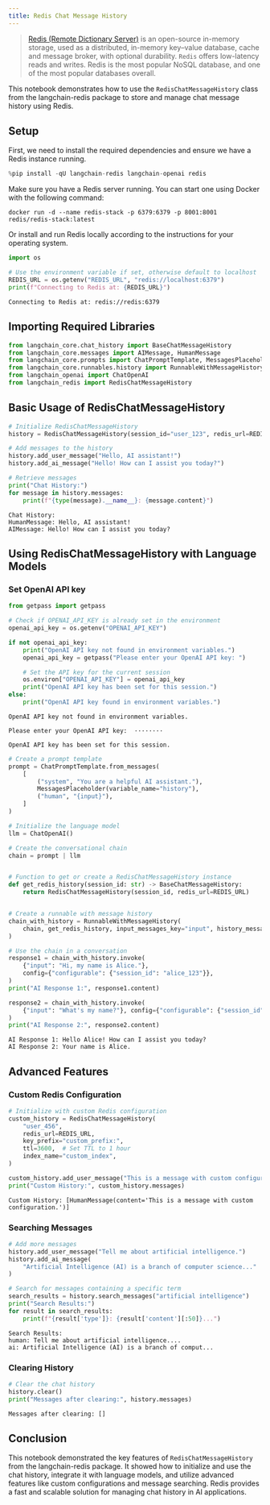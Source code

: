 ```yaml
---
title: Redis Chat Message History
---
```


>[Redis (Remote Dictionary Server)](https://en.wikipedia.org/wiki/Redis) is an open-source in-memory storage, used as a distributed, in-memory key–value database, cache and message broker, with optional durability. `Redis` offers low-latency reads and writes. Redis is the most popular NoSQL database, and one of the most popular databases overall.

This notebook demonstrates how to use the `RedisChatMessageHistory` class from the langchain-redis package to store and manage chat message history using Redis.

## Setup

First, we need to install the required dependencies and ensure we have a Redis instance running.

```python
%pip install -qU langchain-redis langchain-openai redis
```

Make sure you have a Redis server running. You can start one using Docker with the following command:

```
docker run -d --name redis-stack -p 6379:6379 -p 8001:8001 redis/redis-stack:latest
```

Or install and run Redis locally according to the instructions for your operating system.

```python
import os

# Use the environment variable if set, otherwise default to localhost
REDIS_URL = os.getenv("REDIS_URL", "redis://localhost:6379")
print(f"Connecting to Redis at: {REDIS_URL}")
```

```output
Connecting to Redis at: redis://redis:6379
```

## Importing Required Libraries

```python
from langchain_core.chat_history import BaseChatMessageHistory
from langchain_core.messages import AIMessage, HumanMessage
from langchain_core.prompts import ChatPromptTemplate, MessagesPlaceholder
from langchain_core.runnables.history import RunnableWithMessageHistory
from langchain_openai import ChatOpenAI
from langchain_redis import RedisChatMessageHistory
```

## Basic Usage of RedisChatMessageHistory

```python
# Initialize RedisChatMessageHistory
history = RedisChatMessageHistory(session_id="user_123", redis_url=REDIS_URL)

# Add messages to the history
history.add_user_message("Hello, AI assistant!")
history.add_ai_message("Hello! How can I assist you today?")

# Retrieve messages
print("Chat History:")
for message in history.messages:
    print(f"{type(message).__name__}: {message.content}")
```

```output
Chat History:
HumanMessage: Hello, AI assistant!
AIMessage: Hello! How can I assist you today?
```

## Using RedisChatMessageHistory with Language Models

### Set OpenAI API key

```python
from getpass import getpass

# Check if OPENAI_API_KEY is already set in the environment
openai_api_key = os.getenv("OPENAI_API_KEY")

if not openai_api_key:
    print("OpenAI API key not found in environment variables.")
    openai_api_key = getpass("Please enter your OpenAI API key: ")

    # Set the API key for the current session
    os.environ["OPENAI_API_KEY"] = openai_api_key
    print("OpenAI API key has been set for this session.")
else:
    print("OpenAI API key found in environment variables.")
```

```output
OpenAI API key not found in environment variables.
```
```output
Please enter your OpenAI API key:  ········
```
```output
OpenAI API key has been set for this session.
```

```python
# Create a prompt template
prompt = ChatPromptTemplate.from_messages(
    [
        ("system", "You are a helpful AI assistant."),
        MessagesPlaceholder(variable_name="history"),
        ("human", "{input}"),
    ]
)

# Initialize the language model
llm = ChatOpenAI()

# Create the conversational chain
chain = prompt | llm


# Function to get or create a RedisChatMessageHistory instance
def get_redis_history(session_id: str) -> BaseChatMessageHistory:
    return RedisChatMessageHistory(session_id, redis_url=REDIS_URL)


# Create a runnable with message history
chain_with_history = RunnableWithMessageHistory(
    chain, get_redis_history, input_messages_key="input", history_messages_key="history"
)

# Use the chain in a conversation
response1 = chain_with_history.invoke(
    {"input": "Hi, my name is Alice."},
    config={"configurable": {"session_id": "alice_123"}},
)
print("AI Response 1:", response1.content)

response2 = chain_with_history.invoke(
    {"input": "What's my name?"}, config={"configurable": {"session_id": "alice_123"}}
)
print("AI Response 2:", response2.content)
```

```output
AI Response 1: Hello Alice! How can I assist you today?
AI Response 2: Your name is Alice.
```

## Advanced Features

### Custom Redis Configuration

```python
# Initialize with custom Redis configuration
custom_history = RedisChatMessageHistory(
    "user_456",
    redis_url=REDIS_URL,
    key_prefix="custom_prefix:",
    ttl=3600,  # Set TTL to 1 hour
    index_name="custom_index",
)

custom_history.add_user_message("This is a message with custom configuration.")
print("Custom History:", custom_history.messages)
```

```output
Custom History: [HumanMessage(content='This is a message with custom configuration.')]
```

### Searching Messages

```python
# Add more messages
history.add_user_message("Tell me about artificial intelligence.")
history.add_ai_message(
    "Artificial Intelligence (AI) is a branch of computer science..."
)

# Search for messages containing a specific term
search_results = history.search_messages("artificial intelligence")
print("Search Results:")
for result in search_results:
    print(f"{result['type']}: {result['content'][:50]}...")
```

```output
Search Results:
human: Tell me about artificial intelligence....
ai: Artificial Intelligence (AI) is a branch of comput...
```

### Clearing History

```python
# Clear the chat history
history.clear()
print("Messages after clearing:", history.messages)
```

```output
Messages after clearing: []
```

## Conclusion

This notebook demonstrated the key features of `RedisChatMessageHistory` from the langchain-redis package. It showed how to initialize and use the chat history, integrate it with language models, and utilize advanced features like custom configurations and message searching. Redis provides a fast and scalable solution for managing chat history in AI applications.
